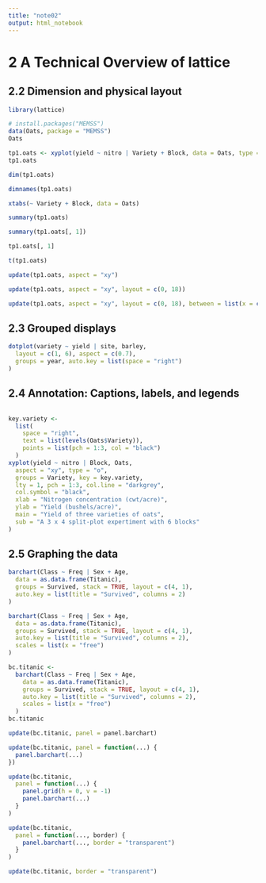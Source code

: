 ```yaml
---
title: "note02"
output: html_notebook
---
```


# 2 A Technical Overview of lattice

## 2.2 Dimension and physical layout

```r
library(lattice)
```

```r
# install.packages("MEMSS")
data(Oats, package = "MEMSS")
Oats
```

```r
tp1.oats <- xyplot(yield ~ nitro | Variety + Block, data = Oats, type = "o")
tp1.oats
```

```r
dim(tp1.oats)
```

```r
dimnames(tp1.oats)
```

```r
xtabs(~ Variety + Block, data = Oats)
```

```r
summary(tp1.oats)
```

```r
summary(tp1.oats[, 1])
```

```r
tp1.oats[, 1]
```

```r
t(tp1.oats)
```

```r
update(tp1.oats, aspect = "xy")
```

```r
update(tp1.oats, aspect = "xy", layout = c(0, 18))
```

```r
update(tp1.oats, aspect = "xy", layout = c(0, 18), between = list(x = c(0, 0, 0.5), y = 0.5))
```

## 2.3 Grouped displays

```r
dotplot(variety ~ yield | site, barley,
  layout = c(1, 6), aspect = c(0.7),
  groups = year, auto.key = list(space = "right")
)
```

## 2.4 Annotation: Captions, labels, and legends

```r

```

```r
key.variety <-
  list(
    space = "right",
    text = list(levels(Oats$Variety)),
    points = list(pch = 1:3, col = "black")
  )
xyplot(yield ~ nitro | Block, Oats,
  aspect = "xy", type = "o",
  groups = Variety, key = key.variety,
  lty = 1, pch = 1:3, col.line = "darkgrey",
  col.symbol = "black",
  xlab = "Nitrogen concentration (cwt/acre)",
  ylab = "Yield (bushels/acre)",
  main = "Yield of three varieties of oats",
  sub = "A 3 x 4 split-plot expertiment with 6 blocks"
)
```

## 2.5 Graphing the data

```r
barchart(Class ~ Freq | Sex + Age,
  data = as.data.frame(Titanic),
  groups = Survived, stack = TRUE, layout = c(4, 1),
  auto.key = list(title = "Survived", columns = 2)
)
```

```r
barchart(Class ~ Freq | Sex + Age,
  data = as.data.frame(Titanic),
  groups = Survived, stack = TRUE, layout = c(4, 1),
  auto.key = list(title = "Survived", columns = 2),
  scales = list(x = "free")
)
```

```r
bc.titanic <-
  barchart(Class ~ Freq | Sex + Age,
    data = as.data.frame(Titanic),
    groups = Survived, stack = TRUE, layout = c(4, 1),
    auto.key = list(title = "Survived", columns = 2),
    scales = list(x = "free")
  )
bc.titanic
```

```r
update(bc.titanic, panel = panel.barchart)
```

```r
update(bc.titanic, panel = function(...) {
  panel.barchart(...)
})
```

```r
update(bc.titanic,
  panel = function(...) {
    panel.grid(h = 0, v = -1)
    panel.barchart(...)
  }
)
```

```r
update(bc.titanic,
  panel = function(..., border) {
    panel.barchart(..., border = "transparent")
  }
)
```

```r
update(bc.titanic, border = "transparent")
```
